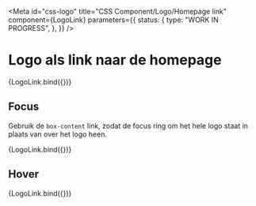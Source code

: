 <!-- @license CC0-1.0 -->


<Meta
  id="css-logo"
  title="CSS Component/Logo/Homepage link"
  component={LogoLink}
  parameters={{
    status: {
      type: "WORK IN PROGRESS",
    },
  }}
/>

# Logo als link naar de homepage

<Canvas>
  <Story
    name="Default"
    args={{
      title: "Naar de homepage",
    }}
  >
    {LogoLink.bind({})}
  </Story>
</Canvas>

## Focus

Gebruik de `box-content` link, zodat de focus ring om het hele logo staat in plaats van over het logo heen.

<Canvas>
  <Story
    name="Focus"
    args={{
      title: "Naar de homepage",
    }}
    parameters={{
      pseudo: {
        focus: true,
        focusVisible: true,
      },
    }}
  >
    {LogoLink.bind({})}
  </Story>
</Canvas>

## Hover

<Canvas>
  <Story
    name="Hover"
    args={{
      title: "Naar de homepage",
    }}
    parameters={{
      pseudo: {
        hover: true,
      },
    }}
  >
    {LogoLink.bind({})}
  </Story>
</Canvas>
